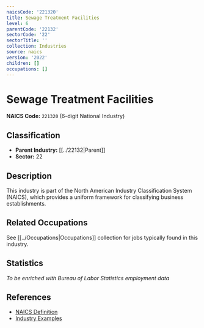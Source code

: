 ```yaml
---
naicsCode: '221320'
title: Sewage Treatment Facilities
level: 6
parentCode: '22132'
sectorCode: '22'
sectorTitle: ''
collection: Industries
source: naics
version: '2022'
children: []
occupations: []
---
```

# Sewage Treatment Facilities

**NAICS Code:** `221320` (6-digit National Industry)

## Classification

- **Parent Industry:** [[../22132|Parent]]
- **Sector:** 22

## Description

This industry is part of the North American Industry Classification System (NAICS), which provides a uniform framework for classifying business establishments.

## Related Occupations

See [[../Occupations|Occupations]] collection for jobs typically found in this industry.

## Statistics

*To be enriched with Bureau of Labor Statistics employment data*

## References

- [NAICS Definition](https://www.census.gov/naics/)
- [Industry Examples](https://www.census.gov/naics/2022NAICS/)
